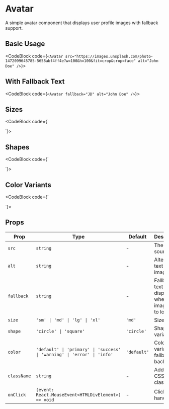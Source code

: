 # Avatar

A simple avatar component that displays user profile images with fallback support.

## Basic Usage

<CodeBlock code={`<Avatar src="https://images.unsplash.com/photo-1472099645785-5658abf4ff4e?w=100&h=100&fit=crop&crop=face" alt="John Doe" />`}>
  <Avatar src="https://images.unsplash.com/photo-1472099645785-5658abf4ff4e?w=100&h=100&fit=crop&crop=face" alt="John Doe" />
</CodeBlock>

## With Fallback Text

<CodeBlock code={`<Avatar fallback="JD" alt="John Doe" />`}>
  <Avatar fallback="JD" alt="John Doe" />
</CodeBlock>

## Sizes

<CodeBlock code={`<div className="flex items-center gap-4">
  <Avatar src="https://images.unsplash.com/photo-1472099645785-5658abf4ff4e?w=100&h=100&fit=crop&crop=face" size="sm" alt="Small" />
  <Avatar src="https://images.unsplash.com/photo-1472099645785-5658abf4ff4e?w=100&h=100&fit=crop&crop=face" size="md" alt="Medium" />
  <Avatar src="https://images.unsplash.com/photo-1472099645785-5658abf4ff4e?w=100&h=100&fit=crop&crop=face" size="lg" alt="Large" />
  <Avatar src="https://images.unsplash.com/photo-1472099645785-5658abf4ff4e?w=100&h=100&fit=crop&crop=face" size="xl" alt="Extra Large" />
</div>`}>
  <div className="flex items-center gap-4">
    <Avatar src="https://images.unsplash.com/photo-1472099645785-5658abf4ff4e?w=100&h=100&fit=crop&crop=face" size="sm" alt="Small" />
    <Avatar src="https://images.unsplash.com/photo-1472099645785-5658abf4ff4e?w=100&h=100&fit=crop&crop=face" size="md" alt="Medium" />
    <Avatar src="https://images.unsplash.com/photo-1472099645785-5658abf4ff4e?w=100&h=100&fit=crop&crop=face" size="lg" alt="Large" />
    <Avatar src="https://images.unsplash.com/photo-1472099645785-5658abf4ff4e?w=100&h=100&fit=crop&crop=face" size="xl" alt="Extra Large" />
  </div>
</CodeBlock>

## Shapes

<CodeBlock code={`<div className="flex items-center gap-4">
  <Avatar src="https://images.unsplash.com/photo-1472099645785-5658abf4ff4e?w=100&h=100&fit=crop&crop=face" shape="circle" alt="Circle" />
  <Avatar src="https://images.unsplash.com/photo-1472099645785-5658abf4ff4e?w=100&h=100&fit=crop&crop=face" shape="square" alt="Square" />
</div>`}>
  <div className="flex items-center gap-4">
    <Avatar src="https://images.unsplash.com/photo-1472099645785-5658abf4ff4e?w=100&h=100&fit=crop&crop=face" shape="circle" alt="Circle" />
    <Avatar src="https://images.unsplash.com/photo-1472099645785-5658abf4ff4e?w=100&h=100&fit=crop&crop=face" shape="square" alt="Square" />
  </div>
</CodeBlock>

## Color Variants

<CodeBlock code={`<div className="flex items-center gap-4">
  <Avatar fallback="JD" color="default" alt="Default" />
  <Avatar fallback="JD" color="primary" alt="Primary" />
  <Avatar fallback="JD" color="success" alt="Success" />
  <Avatar fallback="JD" color="warning" alt="Warning" />
  <Avatar fallback="JD" color="error" alt="Error" />
  <Avatar fallback="JD" color="info" alt="Info" />
</div>`}>
  <div className="flex items-center gap-4">
    <Avatar fallback="JD" color="default" alt="Default" />
    <Avatar fallback="JD" color="primary" alt="Primary" />
    <Avatar fallback="JD" color="success" alt="Success" />
    <Avatar fallback="JD" color="warning" alt="Warning" />
    <Avatar fallback="JD" color="error" alt="Error" />
    <Avatar fallback="JD" color="info" alt="Info" />
  </div>
</CodeBlock>

## Props

| Prop | Type | Default | Description |
|------|------|---------|-------------|
| `src` | `string` | - | The image source URL |
| `alt` | `string` | - | Alternative text for the image |
| `fallback` | `string` | - | Fallback text to display when image fails to load |
| `size` | `'sm' \| 'md' \| 'lg' \| 'xl'` | `'md'` | Size variant |
| `shape` | `'circle' \| 'square'` | `'circle'` | Shape variant |
| `color` | `'default' \| 'primary' \| 'success' \| 'warning' \| 'error' \| 'info'` | `'default'` | Color variant for fallback background |
| `className` | `string` | - | Additional CSS classes |
| `onClick` | `(event: React.MouseEvent<HTMLDivElement>) => void` | - | Click handler |
